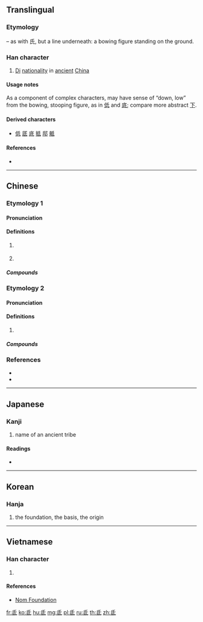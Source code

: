 ==Translingual==

===Etymology===
{{Han compound|氏|t1=(bowing figure)|一|ls=p}} – as with 氏, but a line underneath: a bowing figure standing on the ground.

===Han character===
{{Han char|rn=83|rad=氏|as=01|sn=5|four=72740|canj=HPM,HVPI|ids=⿱氏丶, ⿱氏一}}

# [[w:Di (Five Barbarians)|Di]] [[nationality]] in [[ancient]] [[China]]

====Usage notes====
As a component of complex characters, may have sense of “down, low” from the bowing, stooping figure, as in [[低]] and [[底]]; compare more abstract [[下]].

====Derived characters====
* [[低]] [[厎]] [[底]] [[抵]] [[邸]] [[骶]]

====References====
* {{Han ref|kx=0597.190|dkj=17027|dj=0988.310|hdz=32130.020|uh=6C10|ud=27664|bh=A5C2|bd=42434}}

----

==Chinese==
{{zh-forms}}

===Etymology 1===

====Pronunciation====
{{zh-pron
|m=dī
|c=dai1
|mn=tí/te
|mn-t=di1
|mc=2
|oc=1
|cat=
}}
{{attention|zh|what is mc reading 1 (mandarin reflex "zhi")?}}

====Definitions====
{{zh-hanzi}}

# {{w|Di (Five Barbarians)|Di}} {{gloss|[[ethnic group]]}}
# {{lb|zh|astronomy}} {{w|Root (Chinese constellation)|Root}} {{gloss|Chinese constellation}}

=====Compounds=====
{{zh-der|氐宿|氐族|氐羌}}

===Etymology 2===

====Pronunciation====
{{zh-pron
|m=dǐ
|c=dai2
|mn=té
|mn-t=di2
|mc=
|oc=2
|cat=
}}

====Definitions====
{{zh-hanzi}}

# {{rfdef|zh}}

=====Compounds=====
{{zh-der|根氐}}

===References===
* {{R:twedu|A02110}}
* {{R:yue:Hanzi}}

----

==Japanese==

===Kanji===
{{ja-kanji|grade=|rs=氏01}}

# name of an ancient tribe

====Readings====
* {{ja-readings|on=[[てい]] (tei), [[たい]] (tai), [[し]] (shi), [[ち]] (chi)|kun=[[ふもと]] (fumoto)}}

----

==Korean==

===Hanja===
{{ko-hanja|hangeul=저|eumhun=|rv=jeo|mr=chŏ|y=ce}}

# the foundation, the basis, the origin

----

==Vietnamese==

===Han character===
{{vi-readings|rs=氏01| hanviet = đê}}

# {{defn|lang=vi|sort=氏01}}

====References====
*[http://nomfoundation.org/common/nom_details.php?codepoint=6c10 Nom Foundation]

[[fr:氐]]
[[ko:氐]]
[[hu:氐]]
[[mg:氐]]
[[pl:氐]]
[[ru:氐]]
[[th:氐]]
[[zh:氐]]